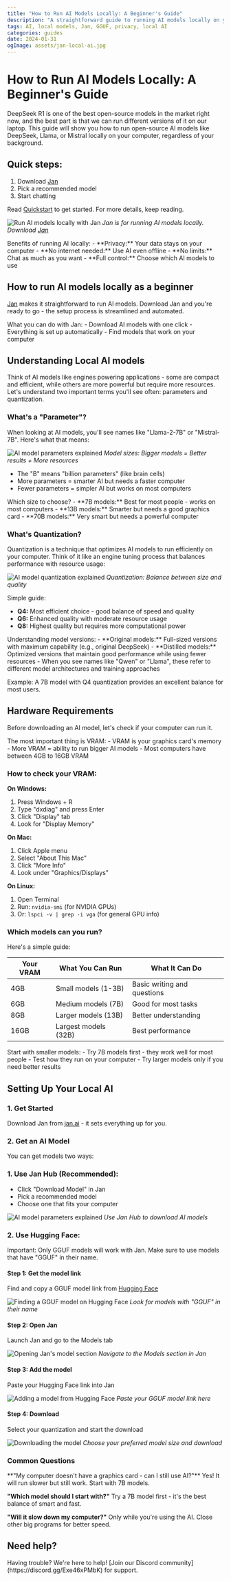 ```yaml
---
title: "How to Run AI Models Locally: A Beginner's Guide"
description: "A straightforward guide to running AI models locally on your computer, regardless of your background."
tags: AI, local models, Jan, GGUF, privacy, local AI
categories: guides
date: 2024-01-31
ogImage: assets/jan-local-ai.jpg
---
```



# How to Run AI Models Locally: A Beginner's Guide

DeepSeek R1 is one of the best open-source models in the market right now, and the best part is that we can run different versions of it on our laptop. This guide will show you how to run open-source AI models like DeepSeek, Llama, or Mistral locally on your computer, regardless of your background.

## Quick steps:
1. Download [Jan](https://jan.ai)
2. Pick a recommended model
3. Start chatting

Read [Quickstart](https://jan.ai/docs/quickstart) to get started. For more details, keep reading.

![Run AI models locally with Jan](./_assets/jan-local-ai.jpg)
*Jan is for running AI models locally. Download [Jan](https://jan.ai)*

<Callout type="info">
Benefits of running AI locally:
- **Privacy:** Your data stays on your computer
- **No internet needed:** Use AI even offline
- **No limits:** Chat as much as you want
- **Full control:** Choose which AI models to use
</Callout>

## How to run AI models locally as a beginner

[Jan](https://jan.ai) makes it straightforward to run AI models. Download Jan and you're ready to go - the setup process is streamlined and automated.

<Callout type="tip">
What you can do with Jan:
- Download AI models with one click
- Everything is set up automatically
- Find models that work on your computer
</Callout>

## Understanding Local AI models

Think of AI models like engines powering applications - some are compact and efficient, while others are more powerful but require more resources. Let's understand two important terms you'll see often: parameters and quantization.

### What's a "Parameter"?

When looking at AI models, you'll see names like "Llama-2-7B" or "Mistral-7B". Here's what that means:

![AI model parameters explained](./_assets/local-ai-model-parameters.jpg)
*Model sizes: Bigger models = Better results + More resources*

- The "B" means "billion parameters" (like brain cells)
- More parameters = smarter AI but needs a faster computer
- Fewer parameters = simpler AI but works on most computers

<Callout type="info">
Which size to choose?
- **7B models:** Best for most people - works on most computers
- **13B models:** Smarter but needs a good graphics card
- **70B models:** Very smart but needs a powerful computer
</Callout>

### What's Quantization?

Quantization is a technique that optimizes AI models to run efficiently on your computer. Think of it like an engine tuning process that balances performance with resource usage:

![AI model quantization explained](./_assets/open-source-ai-quantization.jpg)
*Quantization: Balance between size and quality*

Simple guide:
- **Q4:** Most efficient choice - good balance of speed and quality
- **Q6:** Enhanced quality with moderate resource usage
- **Q8:** Highest quality but requires more computational power

<Callout type="info">
Understanding model versions:
- **Original models:** Full-sized versions with maximum capability (e.g., original DeepSeek)
- **Distilled models:** Optimized versions that maintain good performance while using fewer resources
- When you see names like "Qwen" or "Llama", these refer to different model architectures and training approaches
</Callout>

Example: A 7B model with Q4 quantization provides an excellent balance for most users.

## Hardware Requirements

Before downloading an AI model, let's check if your computer can run it.

<Callout type="info">
The most important thing is VRAM:
- VRAM is your graphics card's memory
- More VRAM = ability to run bigger AI models
- Most computers have between 4GB to 16GB VRAM
</Callout>

### How to check your VRAM:

**On Windows:**
1. Press Windows + R
2. Type "dxdiag" and press Enter
3. Click "Display" tab
4. Look for "Display Memory"

**On Mac:**
1. Click Apple menu
2. Select "About This Mac"
3. Click "More Info"
4. Look under "Graphics/Displays"

**On Linux:**
1. Open Terminal
2. Run: `nvidia-smi` (for NVIDIA GPUs)
3. Or: `lspci -v | grep -i vga` (for general GPU info)

### Which models can you run?

Here's a simple guide:

| Your VRAM | What You Can Run | What It Can Do |
|-----------|-----------------|----------------|
| 4GB | Small models (1-3B) | Basic writing and questions |
| 6GB | Medium models (7B) | Good for most tasks |
| 8GB | Larger models (13B) | Better understanding |
| 16GB | Largest models (32B) | Best performance |

<Callout type="tip">
Start with smaller models:
- Try 7B models first - they work well for most people
- Test how they run on your computer
- Try larger models only if you need better results
</Callout>

## Setting Up Your Local AI

### 1. Get Started
Download Jan from [jan.ai](https://jan.ai) - it sets everything up for you.

### 2. Get an AI Model

You can get models two ways:

### 1. Use Jan Hub (Recommended):
   - Click "Download Model" in Jan
   - Pick a recommended model
   - Choose one that fits your computer

![AI model parameters explained](./_assets/jan-model-download.jpg)
*Use Jan Hub to download AI models*

### 2. Use Hugging Face:

<Callout type="warning">
Important: Only GGUF models will work with Jan. Make sure to use models that have "GGUF" in their name.
</Callout>

#### Step 1: Get the model link
Find and copy a GGUF model link from [Hugging Face](https://huggingface.co)

![Finding a GGUF model on Hugging Face](./_assets/hugging-face-jan-model-download.jpg)
*Look for models with "GGUF" in their name*

#### Step 2: Open Jan
Launch Jan and go to the Models tab

![Opening Jan's model section](./_assets/jan-library-deepseek-r1.jpg)
*Navigate to the Models section in Jan*

#### Step 3: Add the model
Paste your Hugging Face link into Jan

![Adding a model from Hugging Face](./_assets/jan-hub-deepseek-r1.jpg)
*Paste your GGUF model link here*

#### Step 4: Download
Select your quantization and start the download

![Downloading the model](./_assets/jan-hf-model-download.jpg)
*Choose your preferred model size and download*

### Common Questions

<Callout type="info"> 
**"My computer doesn't have a graphics card - can I still use AI?"**
Yes! It will run slower but still work. Start with 7B models.

**"Which model should I start with?"**
Try a 7B model first - it's the best balance of smart and fast.

**"Will it slow down my computer?"**
Only while you're using the AI. Close other big programs for better speed.
</Callout>

## Need help?
<Callout type="info">
Having trouble? We're here to help! [Join our Discord community](https://discord.gg/Exe46xPMbK) for support.
</Callout>